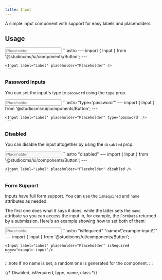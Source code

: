 ```yaml
---
title: Input
---
```



A simple input component with support for easy labels and placeholders.

## Usage

<Tabs>
  <TabItem label="Preview">
    <PreviewCard>
      <Input label="Label" placeholder="Placeholder" />
    </PreviewCard>
  </TabItem>
  <TabItem label="Code">
    ```astro
    ---
    import { Input } from '@studiocms/ui/components/Button';
    ---

    <Input label="Label" placeholder="Placeholder" />
    ```
  </TabItem>
</Tabs>

### Password Inputs

You can set the input's type to `password` using the `type` prop.

<Tabs>
  <TabItem label="Preview">
    <PreviewCard>
      <Input label="Label" placeholder="Placeholder" type='password' />
    </PreviewCard>
  </TabItem>
  <TabItem label="Code">
    ```astro "type='password'"
    ---
    import { Input } from '@studiocms/ui/components/Button';
    ---

    <Input label="Label" placeholder="Placeholder" type='password' />
    ```
  </TabItem>
</Tabs>

### Disabled

You can disable the input altogether by using the `disabled` prop.

<Tabs>
  <TabItem label="Preview">
    <PreviewCard>
      <Input label="Label" placeholder="Placeholder" disabled />
    </PreviewCard>
  </TabItem>
  <TabItem label="Code">
    ```astro "disabled"
    ---
    import { Input } from '@studiocms/ui/components/Button';
    ---

    <Input label="Label" placeholder="Placeholder" disabled />
    ```
  </TabItem>
</Tabs>

### Form Support

Inputs have full form support. You can use the `isRequired` and `name` attributes as needed. 

The first one does what it says it does, while the latter sets the `name` attribute so you can access the input in, for example,
the `FormData` returned by a submission. Here's an example showing how to set both of them:

<Tabs>
  <TabItem label="Preview">
    <PreviewCard>
      <Input label="Label" placeholder="Placeholder" isRequired name="example-input" />
    </PreviewCard>
  </TabItem>
  <TabItem label="Code">
    ```astro "isRequired" "name=\"example-input\""
    ---
    import { Input } from '@studiocms/ui/components/Button';
    ---

    <Input label="Label" placeholder="Placeholder" isRequired name="example-input"/>
    ```
  </TabItem>
</Tabs>

:::note
If no name is set, a random one is generated for the component.
:::

{/* Disabled, isRequired, type, name, class */}
